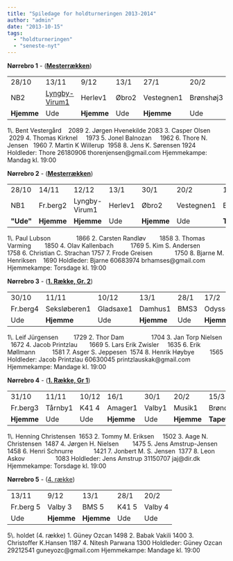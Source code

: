 ```yaml
---
title: "Spiledage for holdturneringen 2013-2014"
author: "admin"
date: "2013-10-15"
tags: 
  - "holdturneringen"
  - "seneste-nyt"
---
```


**Nørrebro 1** - ([**Mesterrækken**](http://www.kobenhavnsskakunion.dk/holdturneringen/tabel.php?id=170))

<table border="0" width="100%" cellspacing="0" cellpadding="0">
<tbody>
<tr>
<td>28/10</td>
<td>
<div>13/11</div>
</td>
<td>
<div>9/12</div>
</td>
<td>
<div>13/1</div>
</td>
<td>
<div>27/1</div>
</td>
<td>
<div>20/2</div>
</td>
<td>
<div>15/3</div>
</td>
</tr>
<tr>
<td>NB2</td>
<td><a href="http://www.kobenhavnsskakunion.dk/holdturneringen/individuellescorer.php?hid=1351">Lyngby-Virum1</a></td>
<td>Herlev1</td>
<td>&Oslash;bro2</td>
<td>Vestegnen1</td>
<td>Br&oslash;nsh&oslash;j3</td>
<td>Fr.berg2</td>
</tr>
<tr>
<td><strong>Hjemme</strong></td>
<td>Ude</td>
<td><strong>Hjemme</strong></td>
<td>Ude</td>
<td><strong>Hjemme</strong></td>
<td>Ude</td>
<td><strong>Tapeten</strong></td>
</tr>
</tbody>
</table>
1\. Bent Vestergård    2089 2. Jørgen Hvenekilde 2083 3. Casper Olsen        2029 4. Thomas Kirknel     1973 5. Jonel Balnozan     1962 6. Thore N. Jensen   1960 7. Martin K Willerup  1958 8. Jens K. Sørensen 1924 Holdleder: Thore 26180906 thorenjensen@gmail.com Hjemmekampe: Mandag kl. 19:00

**Nørrebro 2** - ([**Mesterrækken**](http://www.kobenhavnsskakunion.dk/holdturneringen/tabel.php?id=170))

<table border="0" width="100%" cellspacing="0" cellpadding="0">
<tbody>
<tr>
<td>28/10</td>
<td>14/11</td>
<td>12/12</td>
<td>13/1</td>
<td>30/1</td>
<td>20/2</td>
<td>15/3</td>
</tr>
<tr>
<td>NB1</td>
<td>Fr.berg2</td>
<td>Lyngby-Virum1</td>
<td>Herlev1</td>
<td>&Oslash;bro2</td>
<td>Vestegnen1</td>
<td>Br&oslash;nsh&oslash;j3</td>
</tr>
<tr>
<td><strong>"Ude"</strong></td>
<td><strong>Hjemme</strong></td>
<td><strong>Hjemme</strong></td>
<td>Ude</td>
<td><strong>Hjemme</strong></td>
<td>Ude</td>
<td><strong>Tapeten</strong></td>
</tr>
</tbody>
</table>
1\. Paul Lubson               1866 2. Carsten Randløv        1858 3. Thomas Varming        1850 4. Olav Kallenbach          1769 5. Kim S. Andersen         1758 6. Christian C. Strachan 1757 7. Frode Greisen             1750 8. Bjarne M. Henriksen    1690 Holdleder: Bjarne 60683974 brhamses@gmail.com Hjemmekampe: Torsdage kl. 19:00

**Nørrebro 3** - ([**1\. Række, Gr. 2**](http://www.kobenhavnsskakunion.dk/holdturneringen/tabel.php?id=172))

<table border="0" width="100%" cellspacing="0" cellpadding="0">
<tbody>
<tr>
<td>30/10</td>
<td>11/11</td>
<td>10/12</td>
<td>13/1</td>
<td>28/1</td>
<td>17/2</td>
<td>15/3</td>
</tr>
<tr>
<td>Fr.berg4</td>
<td>Seksl&oslash;beren1</td>
<td>Gladsaxe1</td>
<td>Damhus1</td>
<td>BMS3</td>
<td>Odysseus2</td>
<td>Herlev2</td>
</tr>
<tr>
<td>Ude</td>
<td><strong>Hjemme</strong></td>
<td>Ude</td>
<td><strong>Hjemme</strong></td>
<td>Ude</td>
<td><strong>Hjemme</strong></td>
<td><strong>Tapeten</strong></td>
</tr>
</tbody>
</table>
1\. Leif Jürgensen         1729 2. Thor Dam                1704 3. Jan Torp Nielsen     1672 4. Jacob Printzlau       1669 5. Lars Erik Zwisler     1635 6. Erik Møllmann          1581 7. Asger S. Jeppesen  1574 8. Henrik Høybye         1565 Holdleder: Jacob Printzlau 60630045 printzlauskak@gmail.com Hjemmekampe: Mandage kl. 19:00

**Nørrebro 4** - ([**1\. Række, Gr 1**](http://www.kobenhavnsskakunion.dk/holdturneringen/tabel.php?id=171))

<table border="0" width="100%" cellspacing="0" cellpadding="0">
<tbody>
<tr>
<td>31/10</td>
<td>11/11</td>
<td>10/12</td>
<td>16/1</td>
<td>30/1</td>
<td>20/2</td>
<td>15/3</td>
</tr>
<tr>
<td>Fr.berg3</td>
<td>T&aring;rnby1</td>
<td>K41 4</td>
<td>Amager1</td>
<td>Valby1</td>
<td>Musik1</td>
<td>Br&oslash;ndby1</td>
</tr>
<tr>
<td><strong>Hjemme</strong></td>
<td>Ude</td>
<td>Ude</td>
<td><strong>Hjemme</strong></td>
<td>Ude</td>
<td><strong>Hjemme</strong></td>
<td><strong>Tapeten</strong></td>
</tr>
</tbody>
</table>
1\. Henning Christensen  1653 2. Tommy M. Eriksen     1502 3. Aage N. Christensen  1487 4. Jørgen H. Nielsen        1475 5. Jens Amstrup-Jensen 1458 6. Henri Schnurre            1421 7. Jonbert M. S. Jensen  1377 8. Leon Askov                  1083 Holdleder: Jens Amstrup 31150707 jaj@dir.dk Hjemmekampe: Torsdage kl. 19:00

**Nørrebro 5** - ([4\. række](http://www.kobenhavnsskakunion.dk/holdturneringen/tabel.php?id=176))

<table border="0" width="100%" cellspacing="0" cellpadding="0">
<tbody>
<tr>
<td>13/11</td>
<td>9/12</td>
<td>13/1</td>
<td>28/1</td>
<td>20/2</td>
</tr>
<tr>
<td>Fr.berg 5</td>
<td>Valby 3</td>
<td>BMS 5</td>
<td>K41 5</td>
<td>Valby 4</td>
</tr>
<tr>
<td>Ude</td>
<td><strong>Hjemme</strong></td>
<td><strong>Hjemme</strong></td>
<td>Ude</td>
<td>Ude</td>
</tr>
</tbody>
</table>
5\. holdet (4. række) 1. Güney Ozcan 1498 2. Babak Vakili 1400 3. Christoffer K.Hansen 1187 4. Nitesh Parwana 1300 Holdleder: Güney Ozcan 29212541 guneyozc@gmail.com Hjemmekampe: Mandage kl. 19:00
